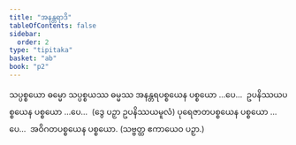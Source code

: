 ```yaml
---
title: "အနန္တရာဒိ"
tableOfContents: false
sidebar:
  order: 2
type: "tipitaka"
basket: "ab"
book: "p2"
---
```



<DynamicBreadcrumb />

<Division number="11" book="p2" e="ch" v="38" p="5">

<Paragraph number="565" book="p2">
သပ္ပစ္စယော ဓမ္မော သပ္ပစ္စယဿ ဓမ္မဿ အနန္တရပစ္စယေန ပစ္စယော …ပေ…  ဥပနိဿယပစ္စယေန ပစ္စယော …ပေ…  (ဒွေ ပဉှာ ဥပနိဿယမူလံ) ပုရေဇာတပစ္စယေန ပစ္စယော …ပေ…  အဝိဂတပစ္စယေန ပစ္စယော. (သဗ္ဗတ္ထ ဧကာယေဝ ပဉှာ.)
</Paragraph>
</Division>